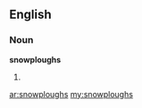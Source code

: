 ==English==

===Noun===
'''snowploughs'''

# {{plural of|[[snowplough]]}}

[[ar:snowploughs]]
[[my:snowploughs]]